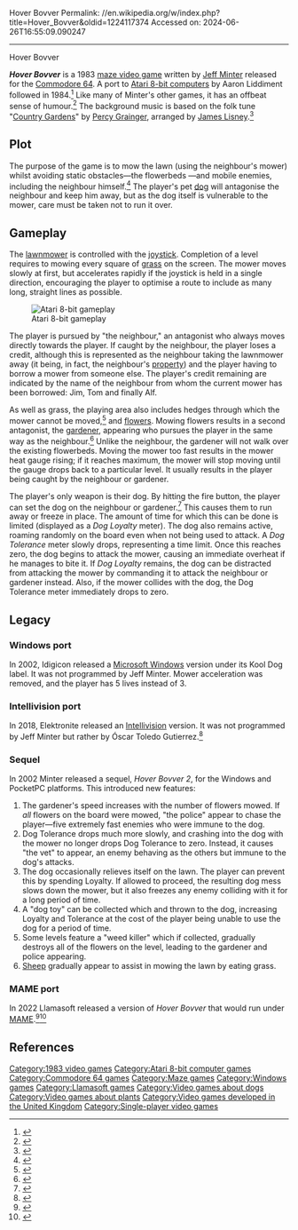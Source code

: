 Hover Bovver
Permalink: //en.wikipedia.org/w/index.php?title=Hover_Bovver&oldid=1224117374
Accessed on: 2024-06-26T16:55:09.090247



------
Hover Bovver
{{Short description|1983 video game}}
{{more citations needed|date=January 2017}}
{{Infobox video game| title = Hover Bovver
|image = Hover Bovver cover.png
|developer =
|publisher = [[Llamasoft]]
|designer = [[Jeff Minter]]
|programmer = Jeff Minter (C64)<br>Aaron Liddiment (Atari)
|released = '''1983:''' C64<br />'''1984:''' Atari 8-bit
|genre = [[Maze video game|Maze]]
|modes = [[Single-player]]
|platforms = [[Atari 8-bit]], [[Commodore 64]]
}}

'''''Hover Bovver''''' is a 1983 [[maze video game]] written by [[Jeff Minter]] released for the [[Commodore 64]]. A port to [[Atari 8-bit computers]] by Aaron Liddiment followed in 1984.<ref>{{cite web |title=Hover Bovver |url=http://www.atarimania.com/game-atari-400-800-xl-xe-hover-bovver_2519.html |website=Atari Mania}}</ref> Like many of Minter's other games, it has an offbeat sense of humour.<ref>{{cite web | url=http://www.abc.net.au/tv/goodgame/stories/s2839748.htm | title=Backwards Compatible - Jeff Minter | publisher=ABC | work=Good Game Stories | accessdate=13 September 2014}}</ref> The background music is based on the folk tune "[[Country Gardens]]" by [[Percy Grainger]],   arranged by [[James Lisney]].<ref name="mobygames">{{cite web | url=http://www.mobygames.com/game/hover-bovver | title=Hover Bovver | publisher=Moby Games | accessdate=13 September 2014}}</ref>

==Plot==
The purpose of the game is to mow the lawn (using the neighbour's mower) whilst avoiding static obstacles&mdash;the flowerbeds &mdash;and mobile enemies, including the neighbour himself.<ref>{{Cite web|url=http://www.zzap64.co.uk/c64/hover.html|title = Hover Bovver}}</ref> The player's pet [[dog]] will antagonise the neighbour and keep him away, but as the dog itself is vulnerable to the mower, care must be taken not to run it over.

== Gameplay ==
The [[lawnmower]] is controlled with the [[joystick]]. Completion of a level requires to mowing every square of [[grass]] on the screen. The mower moves slowly at first, but accelerates rapidly if the joystick is held in a single direction, encouraging the player to optimise a route to include as many long, straight lines as possible.

[[File:Hover_Bovver_Atari_8-bit_PAL_screenshot.png|thumb|left|Atari 8-bit gameplay]]

The player is pursued by "the neighbour," an antagonist who always moves directly towards the player. If caught by the neighbour, the player loses a credit, although this is represented as the neighbour taking the lawnmower away (it being, in fact, the neighbour's [[property]]) and the player having to borrow a mower from someone else. The player's credit remaining are indicated by the name of the neighbour from whom the current mower has been borrowed: Jim, Tom and finally Alf.

As well as grass, the playing area also includes hedges through which the mower cannot be moved,<ref>{{Cite web|url=https://archive.org/details/home-computing-weekly-035/page/n8/mode/1up?view=theater|title = Home Computing Weekly Magazine Issue 035}}</ref> and [[flower]]s. Mowing flowers results in a second antagonist, the [[garden]]er, appearing who pursues the player in the same way as the neighbour.<ref>{{Cite web|url=https://archive.org/details/commodore-user-magazine-06/page/n54/mode/1up?view=theater|title = Commodore User Magazine Issue 06|date = March 1984}}</ref> Unlike the neighbour, the gardener will not walk over the existing flowerbeds.  Moving the mower too fast results in the mower heat gauge rising; if it reaches maximum, the mower will stop moving until the gauge drops back to a particular level. It usually results in the player being caught by the neighbour or gardener.

The player's only weapon is their dog. By hitting the fire button, the player can set the dog on the neighbour or gardener.<ref>{{Cite web|url=https://archive.org/details/commodore-user-magazine-06/page/n54/mode/1up?view=theater|title = Commodore User Magazine Issue 06|date = March 1984}}</ref>  This causes them to run away or freeze in place.  The amount of time for which this can be done is limited (displayed as a ''Dog Loyalty'' meter). The dog also remains active, roaming randomly on the board even when not being used to attack. A ''Dog Tolerance'' meter slowly drops, representing a time limit. Once this reaches zero, the dog begins to attack the mower, causing an immediate overheat if he manages to bite it.  If ''Dog Loyalty'' remains, the dog can be distracted from attacking the mower by commanding it to attack the neighbour or gardener instead. Also, if the mower collides with the dog, the Dog Tolerance meter immediately drops to zero.

==Legacy==
===Windows port===
In 2002, Idigicon released a [[Microsoft Windows]] version under its Kool Dog label. It was not programmed by Jeff Minter. Mower acceleration was removed, and the player has 5 lives instead of 3.

=== Intellivision port===
In 2018, Elektronite released an [[Intellivision]] version. It was not programmed by Jeff Minter but rather by Óscar Toledo Gutierrez.<ref>{{cite press release |author=SoulBuster |title=Official Hover Bovver Release For Sale and Immediate Shipping! |url=https://atariage.com/forums/topic/279796-official-hover-bovver-release-for-sale-and-immediate-shipping/ |publisher= Elektronite |date=June 16, 2018 |access-date=November 12, 2019}}</ref>

===Sequel===
In 2002 Minter released a sequel, ''Hover Bovver 2'', for the Windows and PocketPC platforms.  This introduced new features:

#The gardener's speed increases with the number of flowers mowed.  If ''all'' flowers on the board were mowed, "the police" appear to chase the player&mdash;five extremely fast enemies who were immune to the dog.
#Dog Tolerance drops much more slowly, and crashing into the dog with the mower no longer drops Dog Tolerance to zero. Instead, it causes "the vet" to appear, an enemy behaving as the others but immune to the dog's attacks.
#The dog occasionally relieves itself on the lawn. The player can prevent this by spending Loyalty.  If allowed to proceed, the resulting dog mess slows down the mower, but it also freezes any enemy colliding with it for a long period of time.
#A "dog toy" can be collected which and thrown to the dog, increasing Loyalty and Tolerance at the cost of the player being unable to use the dog for a period of time.
#Some levels feature a "weed killer" which if collected, gradually destroys all of the flowers on the level, leading to the gardener and police appearing.
#[[Sheep]] gradually appear to assist in mowing the lawn by eating grass.

===MAME port===
In 2022 Llamasoft released a version of ''Hover Bovver'' that would run under [[MAME]].<ref>{{cite tweet|number=1494649561847152644|user=llamasoft_ox|title=here you go then 🐂🐂|date=18 February 2022}}</ref><ref>{{Cite web | url=https://hardcoregamer.com/news/llamasoft-ports-hover-bovver-to-even-older-hardware/419229/ | title=Llamasoft Ports Hover Bovver to Even Older Hardware - Hardcore Gamer | date=18 February 2022 }}</ref>

==References==
{{reflist}}

{{Jeff Minter}}

[[Category:1983 video games]]
[[Category:Atari 8-bit computer games]]
[[Category:Commodore 64 games]]
[[Category:Maze games]]
[[Category:Windows games]]
[[Category:Llamasoft games]]
[[Category:Video games about dogs]]
[[Category:Video games about plants]]
[[Category:Video games developed in the United Kingdom]]
[[Category:Single-player video games]]